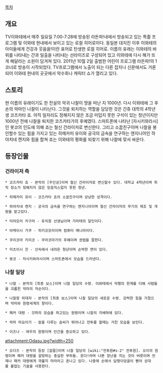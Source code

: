 [[목차]]

== 개요 ==
TV이와테에서 매주 일요일 7:00-7:28에 방송된 라돈파!내에서 방송되고 있는 특촬 프로그램 및 이와테 현내에서 보이고 있는 로컬 히어로이다. 동일본 대지진 이후 이와테의 아이들에게 건강과 웃음을!이란 표어로 탄생한 로컬 히어로. 이름의 유래는 이와테의 바위를 나타내는 간과 일출을 나타내는 선라이즈로 구성되어 있고 이와테에 다시 해가 뜨게 해달라는 소원이 담겨져 있다. 2011년 10월 2일 출범한 어린이 프로그램 라돈파!의 1코너로 방송이 시작되었다. TV프로그램에서 노출이 되는 다른 잡지나 신문에서도 거론되어 이와테 현내의 곳곳에서 악수회나 캐릭터 쇼가 열리고 있다.

== 스토리 ==
현 이름의 유래이기도 한 전설의 악귀 나찰이 땅을 떠난 지 1000년. 다시 이와테에 그 후손의 악마인 나찰이 나타난다. 그것을 퇴치하는 역할을 담당한 것은 간쥬 대학의 4학년생 코즈카타 죠. 아직 일자리도 정해지지 않은 조금 미덥지 못한 구석이 있는 청년이지만 1000년 전에 나찰을 퇴치한 코즈카타가의 후예였다. 스마트폰에 나타난 [자시키와라시]인 봇코의 인도에 의해 죠는 철신 건라이저로 변신한다. 그리고 소꿉친구이며 나찰을 봉인할수 있는 힘을 가지고 있는 히메카미 유이와 궁극의 금속을 연구하는 엔지니어인 하야치네 켄지와 힘을 합쳐 죠는 이와테의 평화를 되찾기 위해 나찰에 맞서 싸운다.

== 등장인물 ==
=== 건라이저 측 ===
 * 코즈카타 죠 - 본작의 [주인공]이며 철신 건라이저로 변신할수 있다. 대학교 4학년이며 취직 장소가 정해지지 않은 믿음직스럽지 못한 청년.

 * 히메카미 유이 - 코즈카타 죠의 소꿉친구이며 상냥한 성격이다.

 * 하야치네 켄지 - 궁극의 금속을 연구하는 엔지니어이며 철신 건라이저의 무기의 제조 및 개량을 맡고있다.

 * 미야모리 카구라 - 유치원 선생님이며 가라테의 달인이다.

 * 야케이시 가쿠 - 히키코모리이며 컴퓨터 매니아이다.

 * 쿠리코마 키리코 - 쿠라코마가의 후예이며 권법을 잘한다.

 * 미츠이시 진 - 산속에서 내려온 청년이며 순박한 면이 있다.

 * 봇코 - 자시키와라시이며 스마트폰에서 모습을 드러낸다. 

=== 나찰 일당 ===
 * 나찰 - 본작의 [최종 보스]이며 나찰 일당의 수령. 이와테에서 악행의 한계를 다해 사람들을 괴롭힌 악마의 자손이다. 

 * 나찰왕 히데쟈 - 본작의 [최종 보스]이며 나찰 일당의 새로운 수령. 강력한 힘을 가졌으며 악마와 원령세계의 왕이다.

 * 패커 대령 - 갓파의 모습을 하고있는 원령이며 나찰의 지배하에 있다.

 * 악마 마요이가 - 칼을 다루는 솜씨가 뛰어나고 전투를 할때는 거친 모습을 보인다.

 * 이즈나 - 여우의 원령이며 인간을 증오하고 있다. 

attachment:Odasu.jpg?width=250
 * 오다즈 - 본작의 등장 [잡몹]이며 나찰 일당의 [wiki:"전투원#s-2" 전투원]. 오이의 원령이며 패커 대령을 갈망하는 충실한 부하들. 응다!라며 나쁜 장난을 치는 것이 버릇이며 언제나 패커 대령에게 까불지 마라라고 혼나고 있다. 나중에 손에서 담쟁이덩굴이 뻗어 상대를 붙잡는 기술을 사용한다.
